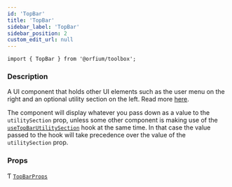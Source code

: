 ```yaml
---
id: 'TopBar'
title: 'TopBar'
sidebar_label: 'TopBar'
sidebar_position: 2
custom_edit_url: null
---
```



`import { TopBar } from '@orfium/toolbox';`

### Description

A UI component that holds other UI elements such as the user menu on the right and an optional utility section on the
left. Read more [here](/docs/modules/UI/Top%20Bar%20Component).

The component will display whatever you pass down as a value to the `utilitySection` prop, unless some other component
is making use of the [`useTopBarUtilitySection`](../hooks/useTopBarUtilitySection) hook at the same time. In that case
the value passed to the hook will take precedence over the value of the `utilitySection` prop.

### Props

Ƭ [`TopBarProps`](../types/TopBarProps)

<Type />
